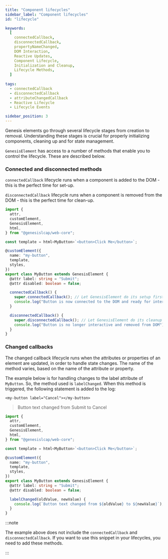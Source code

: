 ```yaml
---
title: "Component lifecycles"
sidebar_label: "Component lifecycles"
id: "lifecycle"

keywords:
  [
    connectedCallback,
    disconnectedCallback,
    propertyNameChanged,
    DOM Interaction,
    Reactive Updates,
    Component Lifecycle,
    Initialization and Cleanup,
    Lifecycle Methods,
  ]
  
tags:
  - connectedCallback
  - disconnectedCallback
  - attributeChangedCallback
  - Reactive Lifecycle
  - Lifecycle Events

sidebar_position: 3
---
```


Genesis elements go through several lifecycle stages from creation to removal. Understanding these stages is crucial for properly initializing components, cleaning up and for state management.

`GenesisElement` has access to a number of methods that enable you to control the lifecycle. These are described below. 

### Connected and disconnected methods

`connectedCallback` lifecycle runs when a component is added to the DOM - this is the perfect time for set-up.

`disconnectedCallback` lifecycle runs when a component is removed from the DOM - this is the perfect time for clean-up.

```typescript
import {
  attr,
  customElement,
  GenesisElement,
  html,
} from "@genesislcap/web-core";

const template = html<MyButton>`<button>Click Me</button>`;

@customElement({
  name: "my-button",
  template,
  styles,
})
export class MyButton extends GenesisElement {
  @attr label: string = "Submit";
  @attr disabled: boolean = false;

  connectedCallback() {
    super.connectedCallback(); // Let GenesisElement do its setup first
    console.log("Button is now connected to the DOM and ready for interaction");
  }

  disconnectedCallback() {
    super.disconnectedCallback(); // Let GenesisElement do its cleanup first
    console.log("Button is no longer interactive and removed from DOM");
  }
}
```

### Changed callbacks

The changed callback lifecycle runs when the attributes or properties of an element are updated, in order to handle state changes. The name of the method varies, based on the name of the attribute or property.

The example below is for handling changes to the label attribute of `MyButton`. So, the method used is `labelChanged`. When this method is triggered,  the following statement is added to the log:

`<my-button label="Cancel"></my-button>`

> Button text changed from Submit to Cancel

```typescript
import {
  attr,
  customElement,
  GenesisElement,
  html,
} from "@genesislcap/web-core";

const template = html<MyButton>`<button>Click Me</button>`;

@customElement({
  name: "my-button",
  template,
  styles,
})
export class MyButton extends GenesisElement {
  @attr label: string = "Submit";
  @attr disabled: boolean = false;

  labelChanged(oldValue, newValue) {
    console.log(`Button text changed from ${oldValue} to ${newValue}`);
  }
}
```
:::note

The example above does not include the `connectedCallback` and `disconnectedCallback`. If you want to use this snippet in your lifecycles, you need to add these methods.

:::
